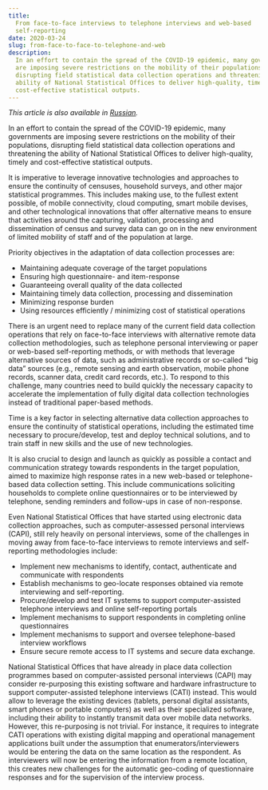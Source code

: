 ```yaml
---
title:
  From face-to-face interviews to telephone interviews and web-based
  self-reporting
date: 2020-03-24
slug: from-face-to-face-to-telephone-and-web
description:
  In an effort to contain the spread of the COVID-19 epidemic, many governments
  are imposing severe restrictions on the mobility of their populations,
  disrupting field statistical data collection operations and threatening the
  ability of National Statistical Offices to deliver high-quality, timely and
  cost-effective statistical outputs.
---
```


_This article is also available in [Russian](./ru.pdf)._

In an effort to contain the spread of the COVID-19 epidemic, many governments
are imposing severe restrictions on the mobility of their populations,
disrupting field statistical data collection operations and threatening the
ability of National Statistical Offices to deliver high-quality, timely and
cost-effective statistical outputs.

It is imperative to leverage innovative technologies and approaches to ensure
the continuity of censuses, household surveys, and other major statistical
programmes. This includes making use, to the fullest extent possible, of mobile
connectivity, cloud computing, smart mobile devises, and other technological
innovations that offer alternative means to ensure that activities around the
capturing, validation, processing and dissemination of census and survey data
can go on in the new environment of limited mobility of staff and of the
population at large.

Priority objectives in the adaptation of data collection processes are:

- Maintaining adequate coverage of the target populations
- Ensuring high questionnaire- and item-response
- Guaranteeing overall quality of the data collected
- Maintaining timely data collection, processing and dissemination
- Minimizing response burden
- Using resources efficiently / minimizing cost of statistical operations

There is an urgent need to replace many of the current field data collection
operations that rely on face-to-face interviews with alternative remote data
collection methodologies, such as telephone personal interviewing or paper or
web-based self-reporting methods, or with methods that leverage alternative
sources of data, such as administrative records or so-called “big data” sources
\(e.g., remote sensing and earth observation, mobile phone records, scanner
data, credit card records, etc.\). To respond to this challenge, many countries
need to build quickly the necessary capacity to accelerate the implementation of
fully digital data collection technologies instead of traditional paper-based
methods.

Time is a key factor in selecting alternative data collection approaches to
ensure the continuity of statistical operations, including the estimated time
necessary to procure/develop, test and deploy technical solutions, and to train
staff in new skills and the use of new technologies.

It is also crucial to design and launch as quickly as possible a contact and
communication strategy towards respondents in the target population, aimed to
maximize high response rates in a new web-based or telephone-based data
collection setting. This include communications soliciting households to
complete online questionnaires or to be interviewed by telephone, sending
reminders and follow-ups in case of non-response.

Even National Statistical Offices that have started using electronic data
collection approaches, such as computer-assessed personal interviews \(CAPI\),
still rely heavily on personal interviews, some of the challenges in moving away
from face-to-face interviews to remote interviews and self-reporting
methodologies include:

- Implement new mechanisms to identify, contact, authenticate and communicate
  with respondents
- Establish mechanisms to geo-locate responses obtained via remote interviewing
  and self-reporting.
- Procure/develop and test IT systems to support computer-assisted telephone
  interviews and online self-reporting portals
- Implement mechanisms to support respondents in completing online
  questionnaires
- Implement mechanisms to support and oversee telephone-based interview
  workflows
- Ensure secure remote access to IT systems and secure data exchange.

National Statistical Offices that have already in place data collection
programmes based on computer-assisted personal interviews \(CAPI\) may consider
re-purposing this existing software and hardware infrastructure to support
computer-assisted telephone interviews \(CATI\) instead. This would allow to
leverage the existing devices \(tablets, personal digital assistants, smart
phones or portable computers\) as well as their specialized software, including
their ability to instantly transmit data over mobile data networks. However,
this re-purposing is not trivial. For instance, it requires to integrate CATI
operations with existing digital mapping and operational management applications
built under the assumption that enumerators/interviewers would be entering the
data on the same location as the respondent. As interviewers will now be
entering the information from a remote location, this creates new challenges for
the automatic geo-coding of questionnaire responses and for the supervision of
the interview process.
